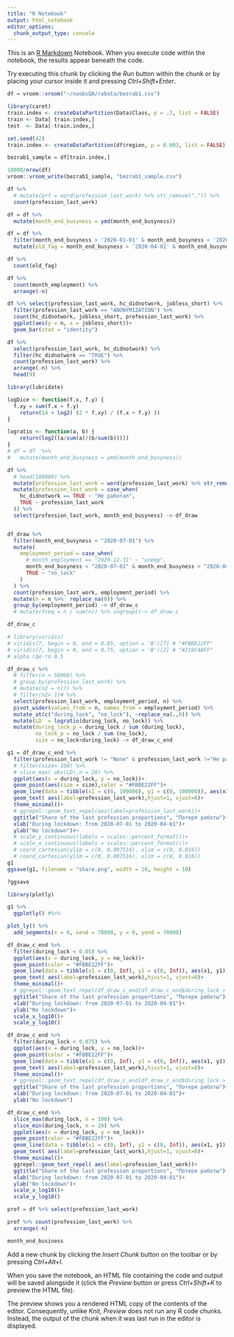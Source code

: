 ```yaml
---
title: "R Notebook"
output: html_notebook
editor_options: 
  chunk_output_type: console
---
```


This is an [R Markdown](http://rmarkdown.rstudio.com) Notebook. When you execute code within the notebook, the results appear beneath the code. 

Try executing this chunk by clicking the *Run* button within the chunk or by placing your cursor inside it and pressing *Ctrl+Shift+Enter*. 

```r

df = vroom::vroom("~/noobsQA/rabota/bezrab1.csv")

library(caret)
train.index <- createDataPartition(Data$Class, p = .7, list = FALSE)
train <- Data[ train.index,]
test  <- Data[-train.index,]

set.seed(42)
train.index <- createDataPartition(df$region, p = 0.003, list = FALSE)

bezrab1_sample = df[train.index,]

10000/nrow(df)
vroom::vroom_write(bezrab1_sample, "bezrab1_sample.csv")

```


```r
df %>% 
  # mutate(prf = word(profession_last_work) %>% str_remove(",")) %>% 
  count(profession_last_work)

df = df %>% 
  mutate(month_end_busyness = ymd(month_end_busyness))

df = df %>% 
  filter(month_end_busyness > '2020-01-01' & month_end_busyness < '2020-07-01') %>% 
  mutate(old_fag = month_end_busyness > '2020-04-01' & month_end_busyness < '2020-07-01')

df %>% 
  count(old_fag)
```

```r
df %>% 
  count(month_employment) %>% 
  arrange(-n)

df %>% select(profession_last_work, hc_didnotwork, jobless_short) %>% 
  filter(profession_last_work == "ANONYMIZATION") %>% 
  count(hc_didnotwork, jobless_short, profession_last_work) %>% 
  ggplot(aes(y = n, x = jobless_short))+
  geom_bar(stat = "identity")

df %>% 
  select(profession_last_work, hc_didnotwork) %>% 
  filter(hc_didnotwork == "TRUE") %>% 
  count(profession_last_work) %>% 
  arrange(-n) %>% 
  head(9)
```




```r

library(lubridate)

logDice <- function(f.x, f.y) {
  f.xy = sum(f.x + f.y)
    return(14 + log2( (2 * f.xy) / (f.x + f.y) ))
}

logratio <- function(a, b) {
    return(log2((a/sum(a)/(b/sum(b)))))
}
# df = df  %>% 
#   mutate(month_end_busyness = ymd(month_end_busyness))

df %>% 
  # head(100000) %>% 
  mutate(profession_last_work = word(profession_last_work) %>% str_remove(",")) %>%
  mutate(profession_last_work = case_when(
    hc_didnotwork == TRUE ~ "Не работал",
    TRUE ~ profession_last_work
  )) %>% 
  select(profession_last_work, month_end_busyness) -> df_draw


df_draw %>%
  filter(month_end_busyness < "2020-07-01") %>% 
  mutate(
    employment_period = case_when(
      # month_employment == "2020-12-31" ~ "unemp",
      month_end_busyness < "2020-07-01" & month_end_busyness > "2020-04-01" ~ "during_lock",
      TRUE ~ "no_lock"
    )
  ) %>% 
  count(profession_last_work, employment_period) %>%
  mutate(n = n %>%  replace_na(0)) %>%
  group_by(employment_period) -> df_draw_c
  # mutate(freq = n / sum(n)) %>% ungroup()-> df_draw_c

df_draw_c

# library(viridis)
# viridis(7, begin = 0, end = 0.85, option = 'B')[7] # "#FBBE22FF"
# viridis(7, begin = 0, end = 0.75, option = 'B')[2] # "#210C4AFF"
# alpha где-то 0.5

df_draw_c %>% 
  # filter(n < 50000) %>% 
  # group_by(profession_last_work) %>% 
  # mutate(n2 = n()) %>% 
  # filter(n2> 1)# %>%
  select(profession_last_work, employment_period, n) %>% 
  pivot_wider(values_from = n, names_from = employment_period) %>% 
  mutate_at(c("during_lock", "no_lock"), ~replace_na(.,0)) %>% 
  mutate(LD  = logratio(during_lock, no_lock)) %>% 
  mutate(during_lock_p = during_lock / sum (during_lock),
         no_lock_p = no_lock / sum (no_lock),
         size = no_lock+during_lock) -> df_draw_c_end

g1 = df_draw_c_end %>% 
  filter(profession_last_work != "None" & profession_last_work !="Не работал" & profession_last_work != "ANONYMIZATION") %>% 
  # filter(size> 100) %>%
  # slice_max( abs(LD),n = 20) %>% 
  ggplot(aes(x = during_lock, y = no_lock))+
  geom_point(aes(size = size),color = "#FBBE22FF")+
  geom_line(data = tibble(x1 = c(0, 100000), y1 = c(0, 100000)), aes(x1, y1), alpha = 0.5)+
  geom_text( aes(label=profession_last_work),hjust=1, vjust=0)+
  theme_minimal()+
  # ggrepel::geom_text_repel(aes(label=profession_last_work))+
  ggtitle("Share of the last profession proportions", "Потеря работы")+
  xlab("During lockdown: from 2020-07-01 to 2020-04-01")+
  ylab("No lockdown")#+
  # scale_y_continuous(labels = scales::percent_format())+
  # scale_x_continuous(labels = scales::percent_format())+
  # coord_cartesian(ylim = c(0, 0.007516), xlim = c(0, 0.016))
  # coord_cartesian(ylim = c(0, 0.007516), xlim = c(0, 0.016))
g1
ggsave(g1, filename = "share.png", width = 10, height = 10)

?ggsave
```

```r
library(plotly)

g1 %>% 
  ggplotly() #%>% 

plot_ly() %>% 
  add_segments(x = 0, xend = 70000, y = 0, yend = 70000)
```


```r
df_draw_c_end %>% 
  filter(during_lock < 0.05) %>% 
  ggplot(aes(x = during_lock, y = no_lock))+
  geom_point(color = "#FBBE22FF")+
  geom_line(data = tibble(x1 = c(0, Inf), y1 = c(0, Inf)), aes(x1, y1), alpha = 0.5)+
  geom_text( aes(label=profession_last_work),hjust=1, vjust=0)+
  theme_minimal()+
  # ggrepel::geom_text_repel(df_draw_c_end[df_draw_c_end$during_lock > 0.1], aes(label=profession_last_work))+
  ggtitle("Share of the last profession proportions", "Потеря работы")+
  xlab("During lockdown: from 2020-07-01 to 2020-04-01")+
  ylab("No lockdown")+
  scale_x_log10()+
  scale_y_log10()
```


```r
df_draw_c_end %>% 
  filter(during_lock < 0.075) %>% 
  ggplot(aes(x = during_lock, y = no_lock))+
  geom_point(color = "#FBBE22FF")+
  geom_line(data = tibble(x1 = c(0, Inf), y1 = c(0, Inf)), aes(x1, y1), alpha = 0.5)+
  geom_text( aes(label=profession_last_work),hjust=1, vjust=0)+
  theme_minimal()+
  # ggrepel::geom_text_repel(df_draw_c_end[df_draw_c_end$during_lock > 0.1], aes(label=profession_last_work))+
  ggtitle("Share of the last profession proportions", "Потеря работы")+
  xlab("During lockdown: from 2020-07-01 to 2020-04-01")+
  ylab("No lockdown")
```

```r
df_draw_c_end %>%
  slice_max(during_lock, n = 100) %>% 
  slice_min(during_lock, n = 20) %>% 
  ggplot(aes(x = during_lock, y = no_lock))+
  geom_point(color = "#FBBE22FF")+
  geom_line(data = tibble(x1 = c(0, Inf), y1 = c(0, Inf)), aes(x1, y1), alpha = 0.5)+
  geom_text( aes(label=profession_last_work),hjust=1, vjust=0)+
  theme_minimal()+
  ggrepel::geom_text_repel( aes(label=profession_last_work))+
  ggtitle("Share of the last profession proportions", "Потеря работы")+
  xlab("During lockdown: from 2020-07-01 to 2020-04-01")+
  ylab("No lockdown")+
  scale_x_log10()+
  scale_y_log10()
```



```r
prof = df %>% select(profession_last_work)

prof %>% count(profession_last_work) %>% 
  arrange(-n)
```

```r
month_end_business 
```



Add a new chunk by clicking the *Insert Chunk* button on the toolbar or by pressing *Ctrl+Alt+I*.

When you save the notebook, an HTML file containing the code and output will be saved alongside it (click the *Preview* button or press *Ctrl+Shift+K* to preview the HTML file).

The preview shows you a rendered HTML copy of the contents of the editor. Consequently, unlike *Knit*, *Preview* does not run any R code chunks. Instead, the output of the chunk when it was last run in the editor is displayed.
